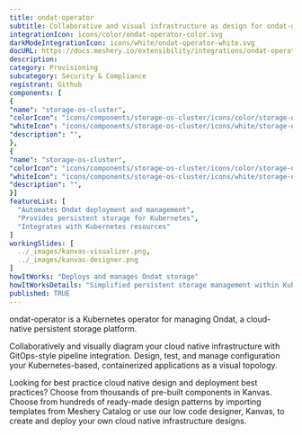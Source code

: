 ```yaml
---
title: ondat-operator
subtitle: Collaborative and visual infrastructure as design for ondat-operator
integrationIcon: icons/color/ondat-operator-color.svg
darkModeIntegrationIcon: icons/white/ondat-operator-white.svg
docURL: https://docs.meshery.io/extensibility/integrations/ondat-operator
description: 
category: Provisioning
subcategory: Security & Compliance
registrant: Github
components: [
{
"name": "storage-os-cluster",
"colorIcon": "icons/components/storage-os-cluster/icons/color/storage-os-cluster-color.svg",
"whiteIcon": "icons/components/storage-os-cluster/icons/white/storage-os-cluster-white.svg",
"description": "",
},
{
"name": "storage-os-cluster",
"colorIcon": "icons/components/storage-os-cluster/icons/color/storage-os-cluster-color.svg",
"whiteIcon": "icons/components/storage-os-cluster/icons/white/storage-os-cluster-white.svg",
"description": "",
}]
featureList: [
  "Automates Ondat deployment and management",
  "Provides persistent storage for Kubernetes",
  "Integrates with Kubernetes resources"
]
workingSlides: [
  ../_images/kanvas-visualizer.png,
  ../_images/kanvas-designer.png
]
howItWorks: "Deploys and manages Ondat storage"
howItWorksDetails: "Simplified persistent storage management within Kubernetes"
published: TRUE
---
```

<p>
ondat-operator is a Kubernetes operator for managing Ondat, a cloud-native persistent storage platform.
</p>
<p>
    Collaboratively and visually diagram your cloud native infrastructure with GitOps-style pipeline integration. Design, test, and manage configuration your Kubernetes-based, containerized applications as a visual topology.
</p>
<p>
    Looking for best practice cloud native design and deployment best practices? Choose from thousands of pre-built components in Kanvas. Choose from hundreds of ready-made design patterns by importing templates from Meshery Catalog or use our low code designer, Kanvas, to create and deploy your own cloud native infrastructure designs.
</p>
